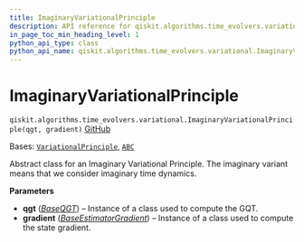 ```yaml
---
title: ImaginaryVariationalPrinciple
description: API reference for qiskit.algorithms.time_evolvers.variational.ImaginaryVariationalPrinciple
in_page_toc_min_heading_level: 1
python_api_type: class
python_api_name: qiskit.algorithms.time_evolvers.variational.ImaginaryVariationalPrinciple
---
```


# ImaginaryVariationalPrinciple

<span id="qiskit.algorithms.time_evolvers.variational.ImaginaryVariationalPrinciple" />

`qiskit.algorithms.time_evolvers.variational.ImaginaryVariationalPrinciple(qgt, gradient)` [GitHub](https://github.com/qiskit/qiskit/tree/stable/0.25/qiskit/algorithms/time_evolvers/variational/variational_principles/imaginary_variational_principle.py "view source code")

Bases: [`VariationalPrinciple`](qiskit.algorithms.time_evolvers.variational.VariationalPrinciple "qiskit.algorithms.time_evolvers.variational.variational_principles.variational_principle.VariationalPrinciple"), [`ABC`](https://docs.python.org/3/library/abc.html#abc.ABC "(in Python v3.12)")

Abstract class for an Imaginary Variational Principle. The imaginary variant means that we consider imaginary time dynamics.

**Parameters**

*   **qgt** ([*BaseQGT*](qiskit.algorithms.gradients.BaseQGT "qiskit.algorithms.gradients.BaseQGT")) – Instance of a class used to compute the GQT.
*   **gradient** ([*BaseEstimatorGradient*](qiskit.algorithms.gradients.BaseEstimatorGradient "qiskit.algorithms.gradients.BaseEstimatorGradient")) – Instance of a class used to compute the state gradient.

